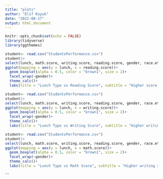 ```yaml
---
title: "plots"
author: "Elif Kuyuk"
date: "2022-08-17"
output: html_document
---
```


```r
knitr::opts_chunk$set(echo = FALSE)
library(tidyverse)
library(ggthemes)
```

```r
student<- read.csv("StudentsPerformance.csv")
student|> 
select(lunch, math.score, writing.score, reading.score, gender, race.ethnicity)|> 
ggplot(mapping = aes(y = lunch, x = reading.score))+ 
  geom_boxplot(alpha = 0.5, color = "brown1", size = 2)+ 
  facet_wrap(~gender)+ 
  theme_calc()+
  labs(title = "Lunch Type vs Reading Score", subtitle = "Higher score quartile for both male and female students recieving a standard lunch.", x = "Reading Scores", y = "Lunch Type", caption = "Kaggle: JAKKI SESHAPANPU 2018")
```

```r
student<- read.csv("StudentsPerformance.csv")
student|> 
select(lunch, math.score, writing.score, reading.score, gender, race.ethnicity)|> 
ggplot(mapping = aes(y = lunch, x = writing.score))+ 
  geom_boxplot(alpha = 0.5, color = "brown1", size = 2)+ 
  facet_wrap(~gender)+ 
  theme_calc()+
  labs(title = "Lunch Type vs Writing Score", subtitle = "Higher writing scores can be observed for students with a standard lunch. ", x = "Writing Scores", y = "Lunch Type", caption = "Kaggle: JAKKI SESHAPANPU 2018")
```

```r
student<- read.csv("StudentsPerformance.csv")
student|> 
select(lunch, math.score, writing.score, reading.score, gender, race.ethnicity)|> 
ggplot(mapping = aes(y = lunch, x = math.score))+ 
  geom_boxplot(alpha = 0.5, color = "brown1", size = 2)+ 
  facet_wrap(~gender)+ 
  theme_calc()+
  labs(title = "Lunch Type vs Math Score", subtitle = "Higher writing scores can be observed for students with a standard lunch. ", x = "Math Scores", y = "Lunch Type", caption = "Kaggle: JAKKI SESHAPANPU 2018")
```
```

